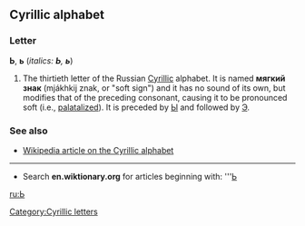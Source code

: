 ==Cyrillic alphabet==
===Letter===
'''Ь''', '''ь''' (''italics: '''Ь''', '''ь''''')

#The thirtieth letter of the Russian [[Cyrillic]] alphabet. It is named '''мягкий знак''' (mjákhkij znak, or "soft sign") and it has no sound of its own, but modifies that of the preceding consonant, causing it to be pronounced soft (i.e., [[palatal]]ized). It is preceded by [[Ы]] and followed by [[Э]].

===See also===
*[[w:Cyrillic alphabet|Wikipedia article on the Cyrillic alphabet]]

----

*Search '''en.wiktionary.org''' for articles beginning with: '''[http://wiktionary.org/w/wiki.phtml?title=Special:Allpages&from=Ь Ь]

[[ru:Ь]]
[[Category:Cyrillic letters]]